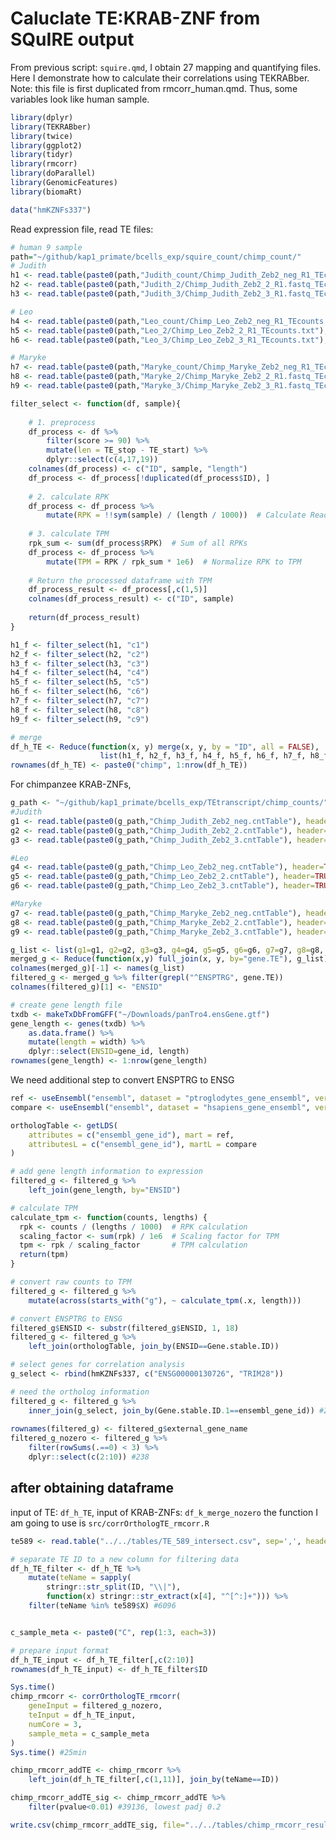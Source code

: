 # Caluclate TE:KRAB-ZNF from SQuIRE output

From previous script: `squire.qmd`, I obtain 27 mapping and quantifying files.
Here I demonstrate how to calculate their correlations using TEKRABber.
Note: this file is first duplicated from rmcorr_human.qmd. Thus, some variables 
look like human sample.

```r
library(dplyr)
library(TEKRABber)
library(twice)
library(ggplot2)
library(tidyr)
library(rmcorr)
library(doParallel)
library(GenomicFeatures)
library(biomaRt)

data("hmKZNFs337")
```

Read expression file, read TE files:

```r
# human 9 sample
path="~/github/kap1_primate/bcells_exp/squire_count/chimp_count/"
# Judith
h1 <- read.table(paste0(path,"Judith_count/Chimp_Judith_Zeb2_neg_R1_TEcounts.txt"), header = T)
h2 <- read.table(paste0(path,"Judith_2/Chimp_Judith_Zeb2_2_R1.fastq_TEcounts.txt"), header = T)
h3 <- read.table(paste0(path,"Judith_3/Chimp_Judith_Zeb2_3_R1.fastq_TEcounts.txt"), header = T)

# Leo
h4 <- read.table(paste0(path,"Leo_count/Chimp_Leo_Zeb2_neg_R1_TEcounts.txt"), header = T)
h5 <- read.table(paste0(path,"Leo_2/Chimp_Leo_Zeb2_2_R1_TEcounts.txt"), header = T)
h6 <- read.table(paste0(path,"Leo_3/Chimp_Leo_Zeb2_3_R1_TEcounts.txt"), header = T)

# Maryke
h7 <- read.table(paste0(path,"Maryke_count/Chimp_Maryke_Zeb2_neg_R1_TEcounts.txt"), header = T)
h8 <- read.table(paste0(path,"Maryke_2/Chimp_Maryke_Zeb2_2_R1.fastq_TEcounts.txt"), header = T)
h9 <- read.table(paste0(path,"Maryke_3/Chimp_Maryke_Zeb2_3_R1.fastq_TEcounts.txt"), header = T)

filter_select <- function(df, sample){
    
    # 1. preprocess
    df_process <- df %>%
        filter(score >= 90) %>%
        mutate(len = TE_stop - TE_start) %>%
        dplyr::select(c(4,17,19))
    colnames(df_process) <- c("ID", sample, "length")
    df_process <- df_process[!duplicated(df_process$ID), ]
    
    # 2. calculate RPK
    df_process <- df_process %>%
        mutate(RPK = !!sym(sample) / (length / 1000))  # Calculate Reads Per Kilobase
    
    # 3. calculate TPM
    rpk_sum <- sum(df_process$RPK)  # Sum of all RPKs
    df_process <- df_process %>%
        mutate(TPM = RPK / rpk_sum * 1e6)  # Normalize RPK to TPM
    
    # Return the processed dataframe with TPM
    df_process_result <- df_process[,c(1,5)]
    colnames(df_process_result) <- c("ID", sample)
    
    return(df_process_result)
}

h1_f <- filter_select(h1, "c1")
h2_f <- filter_select(h2, "c2")
h3_f <- filter_select(h3, "c3")
h4_f <- filter_select(h4, "c4")
h5_f <- filter_select(h5, "c5")
h6_f <- filter_select(h6, "c6")
h7_f <- filter_select(h7, "c7")
h8_f <- filter_select(h8, "c8")
h9_f <- filter_select(h9, "c9")

# merge
df_h_TE <- Reduce(function(x, y) merge(x, y, by = "ID", all = FALSE), 
                    list(h1_f, h2_f, h3_f, h4_f, h5_f, h6_f, h7_f, h8_f, h9_f)) #3006
rownames(df_h_TE) <- paste0("chimp", 1:nrow(df_h_TE))
```

For chimpanzee KRAB-ZNFs,
```r
g_path <- "~/github/kap1_primate/bcells_exp/TEtranscript/chimp_counts/"
#Judith
g1 <- read.table(paste0(g_path,"Chimp_Judith_Zeb2_neg.cntTable"), header=TRUE)
g2 <- read.table(paste0(g_path,"Chimp_Judith_Zeb2_2.cntTable"), header=TRUE)
g3 <- read.table(paste0(g_path,"Chimp_Judith_Zeb2_3.cntTable"), header=TRUE)

#Leo
g4 <- read.table(paste0(g_path,"Chimp_Leo_Zeb2_neg.cntTable"), header=TRUE)
g5 <- read.table(paste0(g_path,"Chimp_Leo_Zeb2_2.cntTable"), header=TRUE)
g6 <- read.table(paste0(g_path,"Chimp_Leo_Zeb2_3.cntTable"), header=TRUE)

#Maryke
g7 <- read.table(paste0(g_path,"Chimp_Maryke_Zeb2_neg.cntTable"), header=TRUE)
g8 <- read.table(paste0(g_path,"Chimp_Maryke_Zeb2_2.cntTable"), header=TRUE)
g9 <- read.table(paste0(g_path,"Chimp_Maryke_Zeb2_3.cntTable"), header=TRUE)
```

```r
g_list <- list(g1=g1, g2=g2, g3=g3, g4=g4, g5=g5, g6=g6, g7=g7, g8=g8, g9=g9)
merged_g <- Reduce(function(x,y) full_join(x, y, by="gene.TE"), g_list)
colnames(merged_g)[-1] <- names(g_list)
filtered_g <- merged_g %>% filter(grepl("^ENSPTRG", gene.TE))
colnames(filtered_g)[1] <- "ENSID"

# create gene length file
txdb <- makeTxDbFromGFF("~/Downloads/panTro4.ensGene.gtf")
gene_length <- genes(txdb) %>%
    as.data.frame() %>%
    mutate(length = width) %>%
    dplyr::select(ENSID=gene_id, length)
rownames(gene_length) <- 1:nrow(gene_length)
```

We need additional step to convert ENSPTRG to ENSG

```r
ref <- useEnsembl("ensembl", dataset = "ptroglodytes_gene_ensembl", version=105)
compare <- useEnsembl("ensembl", dataset = "hsapiens_gene_ensembl", version=105)

orthologTable <- getLDS(
    attributes = c("ensembl_gene_id"), mart = ref,
    attributesL = c("ensembl_gene_id"), martL = compare
)

```

```r
# add gene length information to expression
filtered_g <- filtered_g %>%
    left_join(gene_length, by="ENSID")

# calculate TPM
calculate_tpm <- function(counts, lengths) {
  rpk <- counts / (lengths / 1000)  # RPK calculation
  scaling_factor <- sum(rpk) / 1e6  # Scaling factor for TPM
  tpm <- rpk / scaling_factor       # TPM calculation
  return(tpm)
}

# convert raw counts to TPM
filtered_g <- filtered_g %>%
    mutate(across(starts_with("g"), ~ calculate_tpm(.x, length)))

# convert ENSPTRG to ENSG
filtered_g$ENSID <- substr(filtered_g$ENSID, 1, 18)
filtered_g <- filtered_g %>%
    left_join(orthologTable, join_by(ENSID==Gene.stable.ID))
```


```r
# select genes for correlation analysis
g_select <- rbind(hmKZNFs337, c("ENSG00000130726", "TRIM28"))

# need the ortholog information
filtered_g <- filtered_g %>%
    inner_join(g_select, join_by(Gene.stable.ID.1==ensembl_gene_id)) #269
    
rownames(filtered_g) <- filtered_g$external_gene_name
filtered_g_nozero <- filtered_g %>%
    filter(rowSums(.==0) < 3) %>%
    dplyr::select(c(2:10)) #238
```


## after obtaining dataframe
input of TE: `df_h_TE`, 
input of KRAB-ZNFs: `df_k_merge_nozero`
the function I am going to use is `src/corrOrthologTE_rmcorr.R`
```r
te589 <- read.table("../../tables/TE_589_intersect.csv", sep=',', header=TRUE)

# separate TE ID to a new column for filtering data
df_h_TE_filter <- df_h_TE %>% 
    mutate(teName = sapply(
        stringr::str_split(ID, "\\|"), 
        function(x) stringr::str_extract(x[4], "^[^:]+"))) %>%
    filter(teName %in% te589$X) #6096


c_sample_meta <- paste0("C", rep(1:3, each=3))

# prepare input format
df_h_TE_input <- df_h_TE_filter[,c(2:10)]
rownames(df_h_TE_input) <- df_h_TE_filter$ID

Sys.time()
chimp_rmcorr <- corrOrthologTE_rmcorr(
    geneInput = filtered_g_nozero,
    teInput = df_h_TE_input,
    numCore = 3,
    sample_meta = c_sample_meta
)
Sys.time() #25min
```


```r
chimp_rmcorr_addTE <- chimp_rmcorr %>%
    left_join(df_h_TE_filter[,c(1,11)], join_by(teName==ID))

chimp_rmcorr_addTE_sig <- chimp_rmcorr_addTE %>%
    filter(pvalue<0.01) #39136, lowest padj 0.2

write.csv(chimp_rmcorr_addTE_sig, file="../../tables/chimp_rmcorr_result.csv")
```

